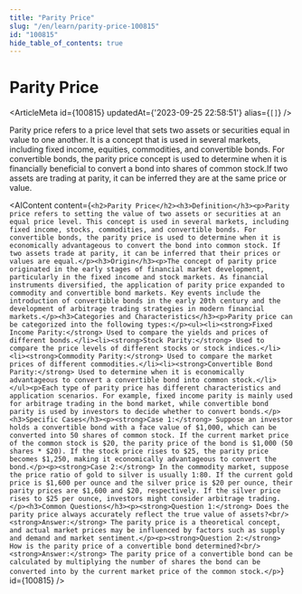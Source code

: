 ```yaml
---
title: "Parity Price"
slug: "/en/learn/parity-price-100815"
id: "100815"
hide_table_of_contents: true
---
```



# Parity Price

<ArticleMeta id={100815} updatedAt={'2023-09-25 22:58:51'} alias={`[]`} />
<div className='border-solid border-b border-t-0 my-4 border-[var(--ifm-color-gray-300)]' />

Parity price refers to a price level that sets two assets or securities equal in value to one another. It is a concept that is used in several markets, including fixed income, equities, commodities, and convertible bonds. For convertible bonds, the parity price concept is used to determine when it is financially beneficial to convert a bond into shares of common stock.If two assets are trading at parity, it can be inferred they are at the same price or value.

<AIContent content={`<h2>Parity Price</h2><h3>Definition</h3><p>Parity price refers to setting the value of two assets or securities at an equal price level. This concept is used in several markets, including fixed income, stocks, commodities, and convertible bonds. For convertible bonds, the parity price is used to determine when it is economically advantageous to convert the bond into common stock. If two assets trade at parity, it can be inferred that their prices or values are equal.</p><h3>Origin</h3><p>The concept of parity price originated in the early stages of financial market development, particularly in the fixed income and stock markets. As financial instruments diversified, the application of parity price expanded to commodity and convertible bond markets. Key events include the introduction of convertible bonds in the early 20th century and the development of arbitrage trading strategies in modern financial markets.</p><h3>Categories and Characteristics</h3><p>Parity price can be categorized into the following types:</p><ul><li><strong>Fixed Income Parity:</strong> Used to compare the yields and prices of different bonds.</li><li><strong>Stock Parity:</strong> Used to compare the price levels of different stocks or stock indices.</li><li><strong>Commodity Parity:</strong> Used to compare the market prices of different commodities.</li><li><strong>Convertible Bond Parity:</strong> Used to determine when it is economically advantageous to convert a convertible bond into common stock.</li></ul><p>Each type of parity price has different characteristics and application scenarios. For example, fixed income parity is mainly used for arbitrage trading in the bond market, while convertible bond parity is used by investors to decide whether to convert bonds.</p><h3>Specific Cases</h3><p><strong>Case 1:</strong> Suppose an investor holds a convertible bond with a face value of $1,000, which can be converted into 50 shares of common stock. If the current market price of the common stock is $20, the parity price of the bond is $1,000 (50 shares * $20). If the stock price rises to $25, the parity price becomes $1,250, making it economically advantageous to convert the bond.</p><p><strong>Case 2:</strong> In the commodity market, suppose the price ratio of gold to silver is usually 1:80. If the current gold price is $1,600 per ounce and the silver price is $20 per ounce, their parity prices are $1,600 and $20, respectively. If the silver price rises to $25 per ounce, investors might consider arbitrage trading.</p><h3>Common Questions</h3><p><strong>Question 1:</strong> Does the parity price always accurately reflect the true value of assets?<br/><strong>Answer:</strong> The parity price is a theoretical concept, and actual market prices may be influenced by factors such as supply and demand and market sentiment.</p><p><strong>Question 2:</strong> How is the parity price of a convertible bond determined?<br/><strong>Answer:</strong> The parity price of a convertible bond can be calculated by multiplying the number of shares the bond can be converted into by the current market price of the common stock.</p>`} id={100815} />
